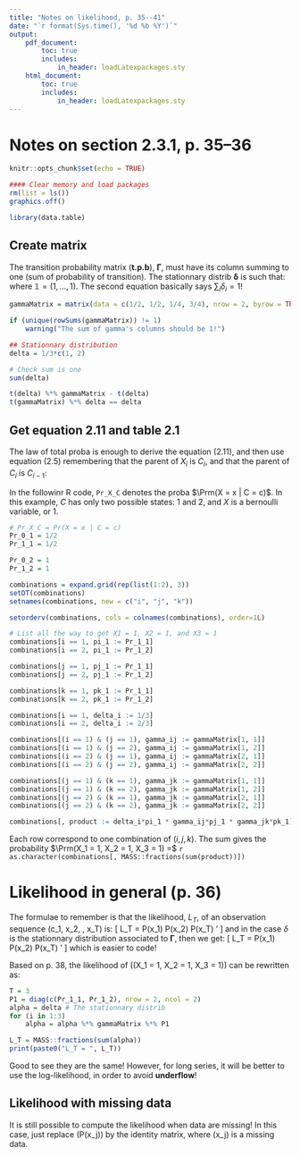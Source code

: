 ```yaml
---
title: "Notes on likelihood, p. 35--41"
date: "`r format(Sys.time(), '%d %b %Y')`"
output:
    pdf_document:
        toc: true
        includes:
            in_header: loadLatexpackages.sty
    html_document:
        toc: true
        includes:
            in_header: loadLatexpackages.sty
---
```


# Notes on section 2.3.1, p. 35--36
```r
knitr::opts_chunk$set(echo = TRUE)

#### Clear memory and load packages
rm(list = ls())
graphics.off()

library(data.table)
```

## Create matrix
The transition probability matrix (**t.p.b**), $\bm \Gamma$, must have its column summing to one (sum of probability of transition). The stationnary distrib $\bm \delta$ is such that:
\begin{equation}
	\begin{aligned}
		\bm \delta \bm \Gamma &= \bm \delta \\
		\bm \delta \mathds{1} &= 1
	\end{aligned}
\end{equation}
where $\mathds{1} = (1, \dots, 1)$. The second equation basically says $\sum_i \delta_i = 1$!

```r
gammaMatrix = matrix(data = c(1/2, 1/2, 1/4, 3/4), nrow = 2, byrow = TRUE)

if (unique(rowSums(gammaMatrix)) != 1)
	warning("The sum of gamma's columns should be 1!")

## Stationnary distribution
delta = 1/3*c(1, 2)

# Check sum is one
sum(delta)

t(delta) %*% gammaMatrix - t(delta)
t(gammaMatrix) %*% delta == delta
```

## Get equation 2.11 and table 2.1
The law of total proba is enough to derive the equation (2.11), and then use equation (2.5) remembering that the parent of $X_i$ is $C_i$, and that the parent of $C_i$ is $C_{i-1}$:
\begin{align*}
	\Prm(X_1 = 1, X_2 = 1, X_3 = 1) &= \sum_i \sum_j \sum_k \Prm(X_1 = 1, X_2 = 1, X_3 = 1, C_1 = i, C_2 = j, C_3 = k) \\
		&= \sum_i \sum_j \sum_k \Prm(C_1 = i) \Prm(X_1 = 1 | C_1 = i) \times \\
		& \qquad \qquad \Prm(C_2 = j | C_1 = i) \Prm(X_2 = 1 | C_2 = j) \times \\
		& \qquad \qquad \Prm(X_3 = 1 | C_3 = k) \Prm(C_3 = k| C_2 = j) \\
		&= \sum_i \sum_j \sum_k \delta_i p_i(1) \gamma_{ij} p_j(1) \gamma_{jk} p_k(1)
\end{align*}

In the followinr R code, `Pr_X_C` denotes the proba $\Prm(X = x | C = c)$. In this example, $C$ has only two possible states: 1 and 2, and $X$ is a bernoulli variable, \ie 0 or 1.
```r
# Pr_X_C = Pr(X = x | C = c)
Pr_0_1 = 1/2
Pr_1_1 = 1/2

Pr_0_2 = 1
Pr_1_2 = 1

combinations = expand.grid(rep(list(1:2), 3))
setDT(combinations)
setnames(combinations, new = c("i", "j", "k"))

setorderv(combinations, cols = colnames(combinations), order=1L)

# List all the way to get X1 = 1, X2 = 1, and X3 = 1
combinations[i == 1, pi_1 := Pr_1_1]
combinations[i == 2, pi_1 := Pr_1_2]

combinations[j == 1, pj_1 := Pr_1_1]
combinations[j == 2, pj_1 := Pr_1_2]

combinations[k == 1, pk_1 := Pr_1_1]
combinations[k == 2, pk_1 := Pr_1_2]

combinations[i == 1, delta_i := 1/3]
combinations[i == 2, delta_i := 2/3]

combinations[(i == 1) & (j == 1), gamma_ij := gammaMatrix[1, 1]]
combinations[(i == 1) & (j == 2), gamma_ij := gammaMatrix[1, 2]]
combinations[(i == 2) & (j == 1), gamma_ij := gammaMatrix[2, 1]]
combinations[(i == 2) & (j == 2), gamma_ij := gammaMatrix[2, 2]]

combinations[(j == 1) & (k == 1), gamma_jk := gammaMatrix[1, 1]]
combinations[(j == 1) & (k == 2), gamma_jk := gammaMatrix[1, 2]]
combinations[(j == 2) & (k == 1), gamma_jk := gammaMatrix[2, 1]]
combinations[(j == 2) & (k == 2), gamma_jk := gammaMatrix[2, 2]]

combinations[, product := delta_i*pi_1 * gamma_ij*pj_1 * gamma_jk*pk_1]
```
Each row correspond to one combination of $(i, j, k)$. The sum gives the probability $\Prm(X_1 = 1, X_2 = 1, X_3 = 1) =$ `r as.character(combinations[, MASS::fractions(sum(product))])`

# Likelihood in general (p. 36)

The formulae to remember is that the likelihood, $L_T$, of an observation sequence \(c_1, x_2, \dots, x_T\) is:
\[
	L_T = \bm \delta \bm P(x_1) \bm \Gamma \bm P(x_2) \cdots \bm{\Gamma} \bm P(x_T) \mathds{1}'
\]
and in the case $\delta$ is the stationnary distribution associated to $\bm \Gamma$, then we get:
\[
	L_T = \bm \Gamma \bm \delta \bm P(x_1) \bm \Gamma \bm P(x_2) \cdots \bm{\Gamma} \bm P(x_T) \mathds{1}'
\]
which is easier to code!

Based on p. 38, the likelihood of \(\Prm(X_1 = 1, X_2 = 1, X_3 = 1)\) can be rewritten as:
```r
T = 3
P1 = diag(c(Pr_1_1, Pr_1_2), nrow = 2, ncol = 2)
alpha = delta # The stationnary distrib
for (i in 1:3)
	alpha = alpha %*% gammaMatrix %*% P1

L_T = MASS::fractions(sum(alpha))
print(paste0("L_T = ", L_T))
```
Good to see they are the same! However, for long series, it will be better to use the log-likelihood, in order to avoid **underflow**!

## Likelihood with missing data
It is still possible to compute the likelihood when data are missing! In this case, just replace \(P(x_j)\) by the identity matrix, where \(x_j\) is a missing data.